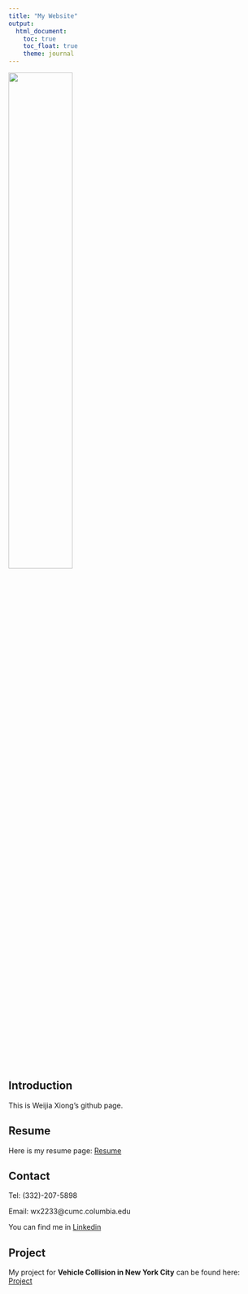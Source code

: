 ```yaml
---
title: "My Website"
output: 
  html_document:
    toc: true
    toc_float: true
    theme: journal
---
```


<img src="image/photo1.jpg" style="width:50%">

## Introduction
This is Weijia Xiong's github page.

## Resume
Here is my resume page: [Resume](https://wx2233.github.io/resume.html)

## Contact
Tel: (332)-207-5898

Email: wx2233@cumc.columbia.edu

You can find me in [Linkedin](https://www.linkedin.com/in/weijia-xiong-047945190/)

## Project
My project for **Vehicle Collision in New York City** can be found here: [Project](https://wx2233.github.io/p8105_final_project/)

